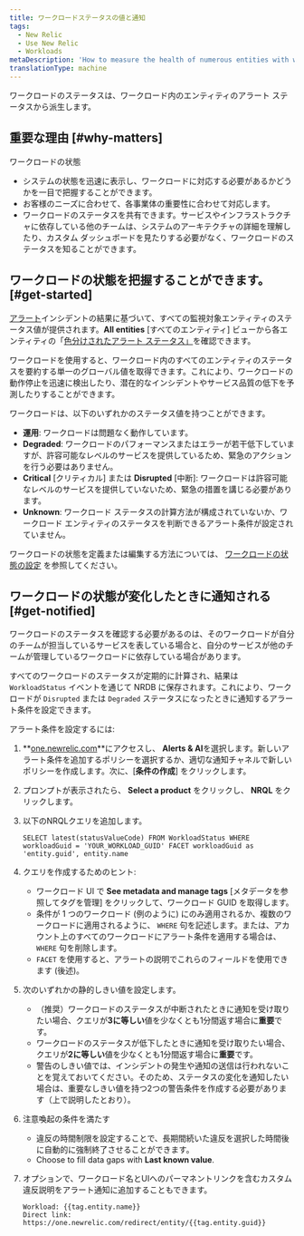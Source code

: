 ```yaml
---
title: ワークロードステータスの値と通知
tags:
  - New Relic
  - Use New Relic
  - Workloads
metaDescription: 'How to measure the health of numerous entities with workload status, and alert on workload status.'
translationType: machine
---
```


ワークロードのステータスは、ワークロード内のエンティティのアラート ステータスから派生します。

## 重要な理由 [#why-matters]

ワークロードの状態

* システムの状態を迅速に表示し、ワークロードに対応する必要があるかどうかを一目で把握することができます。
* お客様のニーズに合わせて、各事業体の重要性に合わせて対応します。
* ワークロードのステータスを共有できます。サービスやインフラストラクチャに依存している他のチームは、システムのアーキテクチャの詳細を理解したり、カスタム ダッシュボードを見たりする必要がなく、ワークロードのステータスを知ることができます。

## ワークロードの状態を把握することができます。 [#get-started]

[アラート](/docs/alerts)インシデントの結果に基づいて、すべての監視対象エンティティのステータス値が提供されます。**All entities** \[すべてのエンティティ] ビューから各エンティティの「[色分けされたアラート ステータス」](/docs/alerts/new-relic-alerts/configuring-alert-policies/identify-entities-without-alert-policies#colors)を確認できます。

ワークロードを使用すると、ワークロード内のすべてのエンティティのステータスを要約する単一のグローバル値を取得できます。これにより、ワークロードの動作停止を迅速に検出したり、潜在的なインシデントやサービス品質の低下を予測したりすることができます。

ワークロードは、以下のいずれかのステータス値を持つことができます。

* **運用**: ワークロードは問題なく動作しています。
* **Degraded**: ワークロードのパフォーマンスまたはエラーが若干低下していますが、許容可能なレベルのサービスを提供しているため、緊急のアクションを行う必要はありません。
* **Critical** \[クリティカル] または **Disrupted** \[中断]: ワークロードは許容可能なレベルのサービスを提供していないため、緊急の措置を講じる必要があります。
* **Unknown**: ワークロード ステータスの計算方法が構成されていないか、ワークロード エンティティのステータスを判断できるアラート条件が設定されていません。

ワークロードの状態を定義または編集する方法については、 [ワークロードの状態の設定](/docs/workload-status-configuration) を参照してください。

## ワークロードの状態が変化したときに通知される [#get-notified]

ワークロードのステータスを確認する必要があるのは、そのワークロードが自分のチームが担当しているサービスを表している場合と、自分のサービスが他のチームが管理しているワークロードに依存している場合があります。

すべてのワークロードのステータスが定期的に計算され、結果は `WorkloadStatus` イベントを通じて NRDB に保存されます。これにより、ワークロードが `Disrupted` または `Degraded` ステータスになったときに通知するアラート条件を設定できます。

アラート条件を設定するには:

1. **[one.newrelic.com](https://one.newrelic.com/all-capabilities)**にアクセスし、 **Alerts & AI**を選択します。新しいアラート条件を追加するポリシーを選択するか、適切な通知チャネルで新しいポリシーを作成します。次に、\[**条件の作成**] をクリックします。

2. プロンプトが表示されたら、 **Select a product** をクリックし、 **NRQL** をクリックします。

3. 以下のNRQLクエリを追加します。

   ```
   SELECT latest(statusValueCode) FROM WorkloadStatus WHERE workloadGuid = 'YOUR_WORKLOAD_GUID' FACET workloadGuid as 'entity.guid', entity.name
   ```

4. クエリを作成するためのヒント:

   * ワークロード UI で **See metadata and manage tags** \[メタデータを参照してタグを管理] をクリックして、ワークロード GUID を取得します。
   * 条件が 1 つのワークロード (例のように) にのみ適用されるか、複数のワークロードに適用されるように、 `WHERE` 句を記述します。または、アカウント上のすべてのワークロードにアラート条件を適用する場合は、 `WHERE` 句を削除します。
   * `FACET` を使用すると、アラートの説明でこれらのフィールドを使用できます (後述)。

5. 次のいずれかの静的しきい値を設定します。

   * （推奨）ワークロードのステータスが中断されたときに通知を受け取りたい場合、クエリが**3に等しい**値を少なくとも1分間返す場合に**重要**です。
   * ワークロードのステータスが低下したときに通知を受け取りたい場合、クエリが**2に等しい**値を少なくとも1分間返す場合に**重要**です。
   * 警告のしきい値では、インシデントの発生や通知の送信は行われないことを覚えておいてください。そのため、ステータスの変化を通知したい場合は、重要なしきい値を持つ2つの警告条件を作成する必要があります（上で説明したとおり）。

6. 注意喚起の条件を満たす

   * 違反の時間制限を設定することで、長期間続いた違反を選択した時間後に自動的に強制終了させることができます。
   * Choose to fill data gaps with **Last known value**.

7. オプションで、ワークロード名とUIへのパーマネントリンクを含むカスタム違反説明をアラート通知に追加することもできます。

   ```
   Workload: {{tag.entity.name}}
   Direct link: https://one.newrelic.com/redirect/entity/{{tag.entity.guid}}
   ```